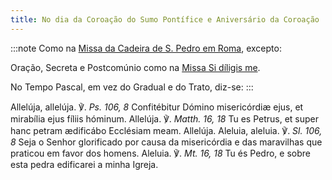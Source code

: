 ```yaml
---
title: No dia da Coroação do Sumo Pontífice e Aniversário da Coroação
---
```


:::note
Como na [Missa da Cadeira de S. Pedro em Roma](/missal/santos/02-22), excepto:

Oração, Secreta e Postcomúnio como na [Missa Si díligis me](/missal/comum/sumospontifices).

No Tempo Pascal, em vez do Gradual e do Trato, diz-se:
:::

<div class="side-by-side not-content">
  <span>
    Allelúja, allelúja. ℣. <em>Ps. 106, 8</em> Confitébitur Dómino misericórdiæ
    ejus, et mirabília ejus fíliis hóminum. Allelúja. ℣. <em>Matth. 16, 18</em>
    Tu es Petrus, et super hanc petram ædificábo Ecclésiam meam. Allelúja.
  </span>
  <span>
    Aleluia, aleluia. ℣. <em>Sl. 106, 8</em> Seja o Senhor glorificado por causa
    da misericórdia e das maravilhas que praticou em favor dos homens. Aleluia.
    ℣.
    <em>Mt. 16, 18</em> Tu és Pedro, e sobre esta pedra edificarei a minha Igreja.
  </span>
</div>
